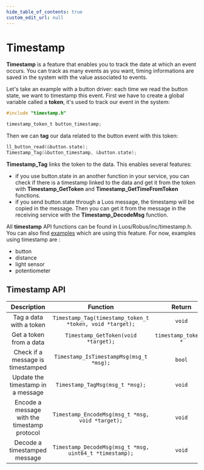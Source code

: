 ```yaml
---
hide_table_of_contents: true
custom_edit_url: null
---
```


# Timestamp

**Timestamp** is a feature that enables you to track the date at which an event occurs. You can track as many events as you want, timing informations are saved in the system with the value associated to events.

Let's take an example with a button driver: each time we read the button state, we want to timestamp this event. First we have to create a global variable called a **token**, it's used to track our event in the system:

```C
#include "timestamp.h"

timestamp_token_t button_timestamp;
```

Then we can **tag** our data related to the button event with this token:

```C
ll_button_read(&button.state);
Timestamp_Tag(&button_timestamp, &button.state);
```
**Timestamp_Tag** links the token to the data. This enables several features:
- if you use button.state in an another function in your service, you can check if there is a timestamp linked to the data and get it from the token with **Timestamp_GetToken** and **Timestamp_GetTimeFromToken** functions.
- if you send button.state through a Luos message, the timestamp will be copied in the message. Then you can get it from the message in the receiving service with the **Timestamp_DecodeMsg** function.

All **timestamp** API functions can be found in Luos/Robus/inc/timestamp.h. You can also find [examples](https://github.com/Luos-io/luos_engine/tree/main/Examples/Projects/l0/) which are using this feature. For now, examples using timestamp are : 
- button
- distance
- light sensor
- potentiometer

## Timestamp API

|                        Description                         |                                       Function                                        |      Return      |
| :--------------------------------------------------------: | :-----------------------------------------------------------------------------------: | :--------------: |
|   Tag a data  with a token    |   `Timestamp_Tag(timestamp_token_t *token, void *target);`    |   `void`  |
|   Get a token from a data     |   `Timestamp_GetToken(void *target);` | `timestamp_token_t *` |
|   Check if a message is timestamped     |   `Timestamp_IsTimestampMsg(msg_t *msg);` | `bool` |
|   Update the timestamp in a message     |   `Timestamp_TagMsg(msg_t *msg);` | `void` |
|   Encode a message with the timestamp protocol     |   `Timestamp_EncodeMsg(msg_t *msg, void *target);` | `void` |
|   Decode a timestamped message     |   `Timestamp_DecodeMsg(msg_t *msg, uint64_t *timestamp);` | `void` |